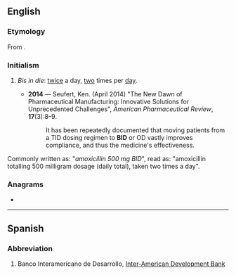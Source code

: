 {{also|bid|bíd|bîd|bið|-bid}}
==English==
{{wikipedia|dab=bid}}

===Etymology===
From {{etyl|la|en}} {{m|la|bis}} {{m|la|in}} {{m|la|diē}}.

===Initialism===
{{rfc-header|Initialism}}
{{head|en|initialism}}

# {{lb|en|medicine}} ''Bis in die'': [[twice]] a day, [[two]] times per [[day]].
#* '''2014''' &mdash; Seufert, Ken. (April 2014) "The New Dawn of Pharmaceutical Manufacturing: Innovative Solutions for Unprecedented Challenges", ''American Pharmaceutical Review'', '''17'''(3):8&ndash;9.
#*: It has been repeatedly documented that moving patients from a TID dosing regimen to '''BID''' or OD vastly improves compliance, and thus the medicine's effectiveness.
Commonly written as: "''amoxicillin 500 mg BID''", read as: "amoxicillin totalling 500 milligram dosage (daily total), taken two times a day".

===Anagrams===
* {{anagrams|en|a=bdi|DBI|DIB|IBD|IDB|dib}}

----

==Spanish==

===Abbreviation===
{{rfc-header|Abbreviation}}
{{head|es|abbreviation}}

# Banco Interamericano de Desarrollo, [[Inter-American Development Bank]]